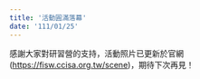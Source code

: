 ```yaml
---
title: '活動圓滿落幕'
date: '111/01/25'
---
```


感謝大家對研習營的支持，活動照片已更新於官網(<a href="/scene" style="color: #161098; text-decoration: underline;">https://fisw.ccisa.org.tw/scene</a>)，期待下次再見！
